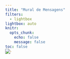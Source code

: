 ```yaml
---
title: "Mural de Mensagens"
filters:
  - lightbox
lightbox: auto
knitr:
  opts_chunk: 
    echo: false
    message: false
toc: false
---
```


![](images/floral.jpg){fig-align="center" style="margin-top: -30px;"}


<div id="message-board"></div>

<script>

async function fetchCSVData(url) {
    const response = await fetch(url);
    const text = await response.text();
    const data = text.split('\n').slice(1).map(row => {
        const columns = row.split(',');
        return {
            username: columns[1].trim(),
            message: columns[3].trim(),
        };
    });

    return data;
}

function createMessageElement(messageData) {
    const messageElement = document.createElement('div');
    messageElement.classList.add('message');

    const usernameElement = document.createElement('strong');
    usernameElement.textContent = messageData.username;
    messageElement.appendChild(usernameElement);

    const messageContentElement = document.createElement('p');
    messageContentElement.textContent = messageData.message;
    messageElement.appendChild(messageContentElement);

    return messageElement;
}

async function initMessageBoard() {
    const csvUrl = 'https://docs.google.com/spreadsheets/d/e/2PACX-1vRWFesiPBWEnJDi61t0DR-m8emzaUgh1GPE031f6G4abji_Qg8UcPLIH980CUUQTtF6gpFtfNfHXJSP/pub?gid=1975612460&single=true&output=csv';
    const messages = await fetchCSVData(csvUrl);

    const messageBoard = document.getElementById('message-board');
    messages.forEach(message => {
        const messageElement = createMessageElement(message);
        messageBoard.appendChild(messageElement);
    });
}

initMessageBoard();


</script>

